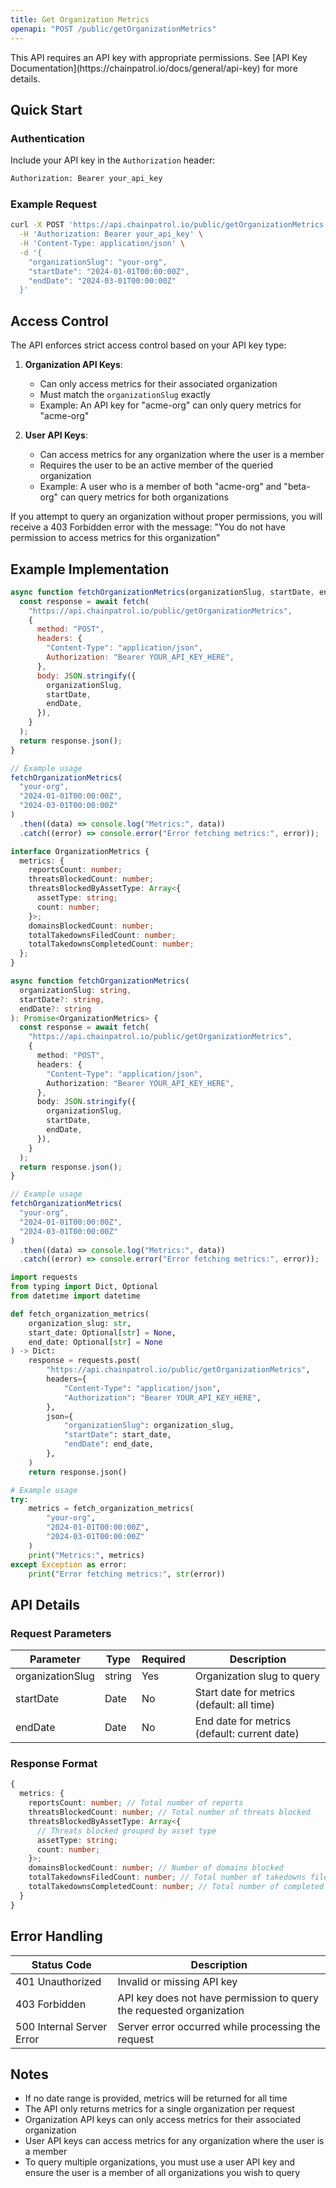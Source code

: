 ```yaml
---
title: Get Organization Metrics
openapi: "POST /public/getOrganizationMetrics"
---
```


<Warning>
  This API requires an API key with appropriate permissions. See [API Key
  Documentation](https://chainpatrol.io/docs/general/api-key) for more details.
</Warning>

## Quick Start

### Authentication

Include your API key in the `Authorization` header:

```bash
Authorization: Bearer your_api_key
```

### Example Request

```bash
curl -X POST 'https://api.chainpatrol.io/public/getOrganizationMetrics' \
  -H 'Authorization: Bearer your_api_key' \
  -H 'Content-Type: application/json' \
  -d '{
    "organizationSlug": "your-org",
    "startDate": "2024-01-01T00:00:00Z",
    "endDate": "2024-03-01T00:00:00Z"
  }'
```

## Access Control

The API enforces strict access control based on your API key type:

1. **Organization API Keys**:

   - Can only access metrics for their associated organization
   - Must match the `organizationSlug` exactly
   - Example: An API key for "acme-org" can only query metrics for "acme-org"

2. **User API Keys**:
   - Can access metrics for any organization where the user is a member
   - Requires the user to be an active member of the queried organization
   - Example: A user who is a member of both "acme-org" and "beta-org" can query metrics for both organizations

If you attempt to query an organization without proper permissions, you will receive a 403 Forbidden error with the message: "You do not have permission to access metrics for this organization"

## Example Implementation

<CodeGroup>

```javascript JavaScript
async function fetchOrganizationMetrics(organizationSlug, startDate, endDate) {
  const response = await fetch(
    "https://api.chainpatrol.io/public/getOrganizationMetrics",
    {
      method: "POST",
      headers: {
        "Content-Type": "application/json",
        Authorization: "Bearer YOUR_API_KEY_HERE",
      },
      body: JSON.stringify({
        organizationSlug,
        startDate,
        endDate,
      }),
    }
  );
  return response.json();
}

// Example usage
fetchOrganizationMetrics(
  "your-org",
  "2024-01-01T00:00:00Z",
  "2024-03-01T00:00:00Z"
)
  .then((data) => console.log("Metrics:", data))
  .catch((error) => console.error("Error fetching metrics:", error));
```

```typescript TypeScript
interface OrganizationMetrics {
  metrics: {
    reportsCount: number;
    threatsBlockedCount: number;
    threatsBlockedByAssetType: Array<{
      assetType: string;
      count: number;
    }>;
    domainsBlockedCount: number;
    totalTakedownsFiledCount: number;
    totalTakedownsCompletedCount: number;
  };
}

async function fetchOrganizationMetrics(
  organizationSlug: string,
  startDate?: string,
  endDate?: string
): Promise<OrganizationMetrics> {
  const response = await fetch(
    "https://api.chainpatrol.io/public/getOrganizationMetrics",
    {
      method: "POST",
      headers: {
        "Content-Type": "application/json",
        Authorization: "Bearer YOUR_API_KEY_HERE",
      },
      body: JSON.stringify({
        organizationSlug,
        startDate,
        endDate,
      }),
    }
  );
  return response.json();
}

// Example usage
fetchOrganizationMetrics(
  "your-org",
  "2024-01-01T00:00:00Z",
  "2024-03-01T00:00:00Z"
)
  .then((data) => console.log("Metrics:", data))
  .catch((error) => console.error("Error fetching metrics:", error));
```

```python Python
import requests
from typing import Dict, Optional
from datetime import datetime

def fetch_organization_metrics(
    organization_slug: str,
    start_date: Optional[str] = None,
    end_date: Optional[str] = None
) -> Dict:
    response = requests.post(
        "https://api.chainpatrol.io/public/getOrganizationMetrics",
        headers={
            "Content-Type": "application/json",
            "Authorization": "Bearer YOUR_API_KEY_HERE",
        },
        json={
            "organizationSlug": organization_slug,
            "startDate": start_date,
            "endDate": end_date,
        },
    )
    return response.json()

# Example usage
try:
    metrics = fetch_organization_metrics(
        "your-org",
        "2024-01-01T00:00:00Z",
        "2024-03-01T00:00:00Z"
    )
    print("Metrics:", metrics)
except Exception as error:
    print("Error fetching metrics:", str(error))
```

</CodeGroup>

## API Details

### Request Parameters

| Parameter        | Type   | Required | Description                                  |
| ---------------- | ------ | -------- | -------------------------------------------- |
| organizationSlug | string | Yes      | Organization slug to query                   |
| startDate        | Date   | No       | Start date for metrics (default: all time)   |
| endDate          | Date   | No       | End date for metrics (default: current date) |

### Response Format

```typescript
{
  metrics: {
    reportsCount: number; // Total number of reports
    threatsBlockedCount: number; // Total number of threats blocked
    threatsBlockedByAssetType: Array<{
      // Threats blocked grouped by asset type
      assetType: string;
      count: number;
    }>;
    domainsBlockedCount: number; // Number of domains blocked
    totalTakedownsFiledCount: number; // Total number of takedowns filed
    totalTakedownsCompletedCount: number; // Total number of completed takedowns
  }
}
```

## Error Handling

| Status Code               | Description                                                          |
| ------------------------- | -------------------------------------------------------------------- |
| 401 Unauthorized          | Invalid or missing API key                                           |
| 403 Forbidden             | API key does not have permission to query the requested organization |
| 500 Internal Server Error | Server error occurred while processing the request                   |

## Notes

- If no date range is provided, metrics will be returned for all time
- The API only returns metrics for a single organization per request
- Organization API keys can only access metrics for their associated organization
- User API keys can access metrics for any organization where the user is a member
- To query multiple organizations, you must use a user API key and ensure the user is a member of all organizations you wish to query

